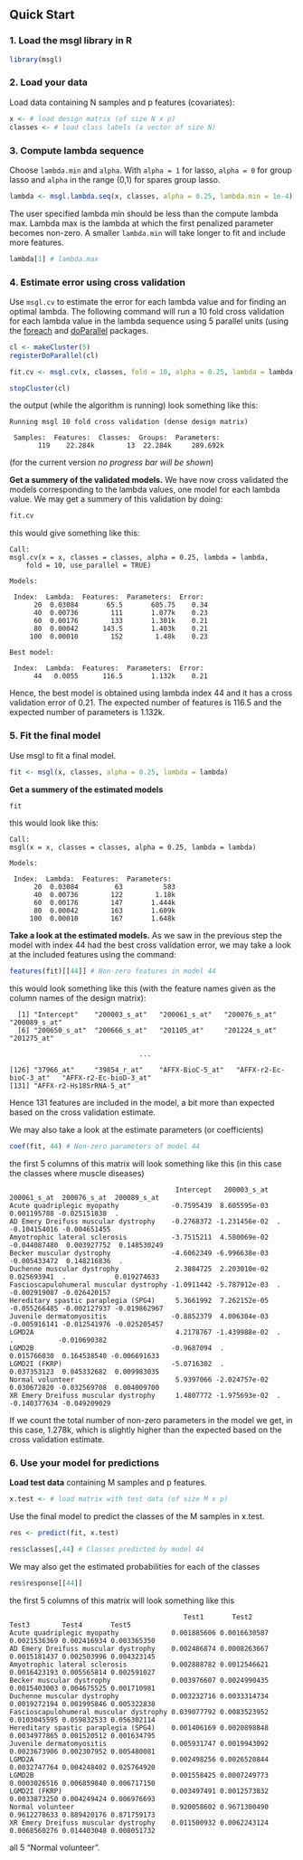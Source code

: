 %\VignetteIndexEntry{Quick Start}
%\VignetteEngine{knitr::knitr}

## Quick Start

### 1. Load the msgl library in R
```R
library(msgl)
```

### 2. Load your data
Load data containing N samples and p features (covariates):

```R
x <- # load design matrix (of size N x p)
classes <- # load class labels (a vector of size N)
```

### 3. Compute lambda sequence
Choose `lambda.min` and `alpha`. With `alpha = 1` for lasso, `alpha = 0` for group lasso and `alpha` in the range (0,1) for spares group lasso.

```R
lambda <- msgl.lambda.seq(x, classes, alpha = 0.25, lambda.min = 1e-4)
```

The user specified lambda min should be less than the compute lambda max. Lambda max is the lambda at which the first penalized parameter becomes non-zero. A smaller `lambda.min` will take longer to fit and include more features.

```R
lambda[1] # lambda.max
```

### 4. Estimate error using cross validation

Use `msgl.cv` to estimate the error for each lambda value and for finding an optimal lambda. The following command will run a 10 fold cross validation for each lambda value in the lambda sequence using 5 parallel units (using the [foreach](https://cran.r-project.org/web/packages/foreach/index.html) and [doParallel](https://cran.r-project.org/web/packages/doParallel/index.html) packages.

```R
cl <- makeCluster(5)
registerDoParallel(cl)

fit.cv <- msgl.cv(x, classes, fold = 10, alpha = 0.25, lambda = lambda, use_parallel = TRUE)

stopCluster(cl)
```
the output (while the algorithm is running) look something like this:
```
Running msgl 10 fold cross validation (dense design matrix)

 Samples:  Features:  Classes:  Groups:  Parameters:
       119    22.284k        13  22.284k     289.692k
```
(for the current version *no progress bar will be shown*)

**Get a summery of the validated models.**
We have now cross validated the models corresponding to the lambda values, one model for each lambda value. We may get a summery of this validation by doing:
```R
fit.cv
```
this would give something like this:
```
Call:
msgl.cv(x = x, classes = classes, alpha = 0.25, lambda = lambda,
    fold = 10, use_parallel = TRUE)

Models:

 Index:  Lambda:  Features:  Parameters:  Error:
      20  0.03084       65.5       605.75    0.34
      40  0.00736        111       1.077k    0.23
      60  0.00176        133       1.301k    0.21
      80  0.00042      143.5       1.403k    0.21
     100  0.00010        152        1.48k    0.23

Best model:

 Index:  Lambda:  Features:  Parameters:  Error:
      44   0.0055      116.5       1.132k    0.21
```

Hence, the best model is obtained using lambda index 44 and it has a cross validation error of 0.21. The expected number of features is 116.5 and the expected number of parameters is 1.132k.

### 5. Fit the final model

Use msgl to fit a final model.
```R
fit <- msgl(x, classes, alpha = 0.25, lambda = lambda)
```
**Get a summery of the estimated models**
```R
fit
```
this would look like this:
```
Call:
msgl(x = x, classes = classes, alpha = 0.25, lambda = lambda)

Models:

 Index:  Lambda:  Features:  Parameters:
      20  0.03084         63          583
      40  0.00736        122        1.18k
      60  0.00176        147       1.444k
      80  0.00042        163       1.609k
     100  0.00010        167       1.648k
```

**Take a look at the estimated models.**
As we saw in the previous step the model with index 44 had the best cross validation error, we may take a look at the included features using the command:
```R
features(fit)[[44]] # Non-zero features in model 44
```
this would look something like this (with the feature names given as the column names of the design matrix):
```
  [1] "Intercept"    "200003_s_at"   "200061_s_at"   "200076_s_at"  "200089_s_at"           
  [6] "200650_s_at"  "200666_s_at"   "201105_at"     "201224_s_at"  "201275_at"             

                                ...

[126] "37966_at"     "39854_r_at"    "AFFX-BioC-5_at"   "AFFX-r2-Ec-bioC-3_at"   "AFFX-r2-Ec-bioD-3_at"  
[131] "AFFX-r2-Hs18SrRNA-5_at"
```
Hence 131 features are included in the model, a bit more than expected based on the cross validation estimate.

We may also take a look at the estimate parameters (or coefficients)

```R
coef(fit, 44) # Non-zero parameters of model 44
```
the first 5 columns of this matrix will look something like this (in this case the classes where muscle diseases)
```
                                         Intercept   200003_s_at  200061_s_at  200076_s_at  200089_s_at
Acute quadriplegic myopathy             -0.7595439  8.605595e-03  0.001195788 -0.025151838  .          
AD Emery Dreifuss muscular dystrophy    -0.2768372 -1.231456e-02  .           -0.104154016 -0.004651455
Amyotrophic lateral sclerosis           -3.7515211  4.580069e-02 -0.044087480  0.003927752  0.148530249
Becker muscular dystrophy               -4.6062349 -6.996638e-03 -0.005433472  0.148216836  .          
Duchenne muscular dystrophy              2.3884725  2.203010e-02  0.025693941  .            0.019274633
Fascioscapulohumeral muscular dystrophy -1.0911442 -5.787912e-03  .           -0.002919087 -0.026420157
Hereditary spastic paraplegia (SPG4)     5.3661992  7.262152e-05 -0.055266485 -0.002127937 -0.019862967
Juvenile dermatomyositis                -0.8852379  4.006304e-03 -0.005916141 -0.012541976 -0.025205457
LGMD2A                                   4.2178767 -1.439988e-02  .            .           -0.010690382
LGMD2B                                  -0.9687094  .             0.015766030  0.164538540 -0.006691633
LGMD2I (FKRP)                           -5.0716302  .             0.037353123  0.045332682  0.009983035
Normal volunteer                         5.9397066 -2.024757e-02  0.030672820 -0.032569708  0.004009700
XR Emery Dreifuss muscular dystrophy     1.4807772 -1.975693e-02  .           -0.140377634 -0.049209029
```

If we count the total number of non-zero parameters in the model we get, in this case, 1.278k, which is slightly higher than the expected based on the cross validation estimate.

### 6. Use your model for predictions

**Load test data** containing M samples and p features.
```R
x.test <- # load matrix with test data (of size M x p)
```
Use the final model to predict the classes of the M samples in x.test.
```R
res <- predict(fit, x.test)

res$classes[,44] # Classes predicted by model 44
```

We may also get the estimated probabilities for each of the classes
```R
res$response[[44]]
```
the first 5 columns of this matrix will look something like this
```
                                           Test1       Test2        Test3        Test4       Test5
Acute quadriplegic myopathy             0.001885606 0.0016630587 0.0021536369 0.002416934 0.003365350
AD Emery Dreifuss muscular dystrophy    0.002486874 0.0008263667 0.0015181437 0.002503996 0.004323145
Amyotrophic lateral sclerosis           0.002888782 0.0012546621 0.0016423193 0.005565814 0.002591027
Becker muscular dystrophy               0.003976607 0.0024990435 0.0015403003 0.004675525 0.001710981
Duchenne muscular dystrophy             0.003232716 0.0033314734 0.0019272194 0.001995846 0.005322838
Fascioscapulohumeral muscular dystrophy 0.039077792 0.0083523952 0.0103045595 0.059832533 0.056302114
Hereditary spastic paraplegia (SPG4)    0.001406169 0.0020898848 0.0034977865 0.001520512 0.001634795
Juvenile dermatomyositis                0.005931747 0.0019943092 0.0023673906 0.002307952 0.005480081
LGMD2A                                  0.002498256 0.0026520844 0.0032747764 0.004248402 0.025764920
LGMD2B                                  0.001558425 0.0007249773 0.0003026516 0.006859840 0.006717150
LGMD2I (FKRP)                           0.003497491 0.0012573832 0.0033873250 0.004249424 0.006976693
Normal volunteer                        0.920058602 0.9671300490 0.9612278633 0.889420176 0.871759173
XR Emery Dreifuss muscular dystrophy    0.011500932 0.0062243124 0.0068560276 0.014403048 0.008051732
```
all 5 "Normal volunteer".
